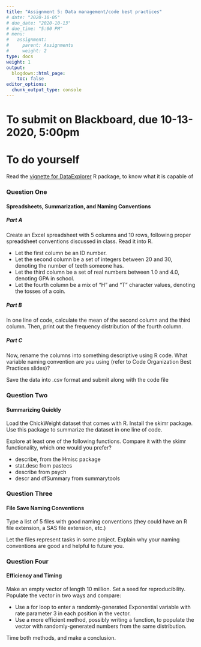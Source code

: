 ```yaml
---
title: "Assignment 5: Data management/code best practices"
# date: "2020-10-05"
# due_date: "2020-10-13"
# due_time: "5:00 PM"
# menu:
#   assignment:
#     parent: Assignments
#     weight: 2
type: docs
weight: 1
output:
  blogdown::html_page:
    toc: false
editor_options: 
  chunk_output_type: console
---
```


# To submit on Blackboard, due 10-13-2020, 5:00pm

# To do yourself

Read the [vignette for DataExplorer](https://cran.r-project.org/web/packages/DataExplorer/vignettes/dataexplorer-intro.html) R package, to know what it is capable of

### Question One
#### Spreadsheets, Summarization, and Naming Conventions

##### Part A

Create an Excel spreadsheet with 5 columns and 10 rows, following proper spreadsheet conventions discussed in class. Read it into R. 

- Let the first column be an ID number. 
- Let the second column be a set of integers between 20 and 30, denoting the number of teeth someone has.
- Let the third column be a set of real numbers between 1.0 and 4.0, denoting GPA in school. 
- Let the fourth column be a mix of "H" and "T" character values, denoting the tosses of a coin.

##### Part B
In one line of code, calculate the mean of the second column and the third column. 
Then, print out the frequency distribution of the fourth column. 

##### Part C
Now, rename the columns into something descriptive using R code. What variable naming convention are you using (refer to Code Organization Best Practices slides)? 

Save the data into .csv format and submit along with the code file

### Question Two
#### Summarizing Quickly

Load the ChickWeight dataset that comes with R. Install the skimr package. 
Use this package to summarize the dataset in one line of code.

Explore at least one of the following functions. Compare it with the skimr functionality, which one would you prefer?

- describe, from the Hmisc package
- stat.desc from pastecs
- describe from psych
- descr and dfSummary from summarytools

### Question Three 
#### File Save Naming Conventions

Type a list of 5 files with good naming conventions (they could have an R file extension, a SAS file extension, etc.)

Let the files represent tasks in some project. Explain why your naming conventions are good and helpful to future you.


### Question Four
#### Efficiency and Timing

Make an empty vector of length 10 million. Set a seed for reproducibility. Populate the vector in two ways and compare:

- Use a for loop to enter a randomly-generated Exponential variable with rate parameter 3 in each position in the vector. 
- Use a more efficient method, possibly writing a function, to populate the vector with randomly-generated numbers from the same distribution. 

Time both methods, and make a conclusion. 

